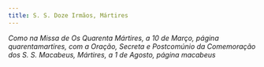 ```yaml
---
title: S. S. Doze Irmãos, Mártires
---
```


<em>
  Como na Missa de Os Quarenta Mártires, a 10 de Março, página quarentamartires,
  com a Oração, Secreta e Postcomúnio da Comemoração dos S. S. Macabeus,
  Mártires, a 1 de Agosto, página macabeus
</em>
